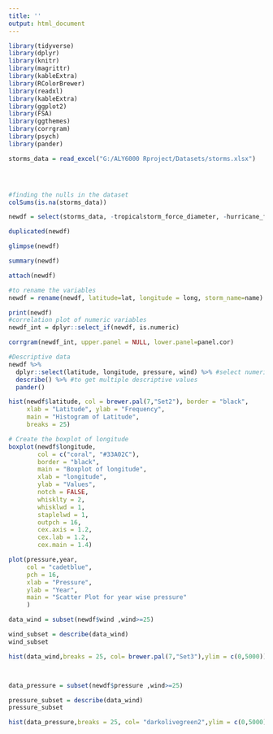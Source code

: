 ---
title: ''
output: html_document
---


```{r}
library(tidyverse)
library(dplyr)
library(knitr)
library(magrittr)
library(kableExtra)
library(RColorBrewer)
library(readxl)
library(kableExtra)  
library(ggplot2)
library(FSA)
library(ggthemes)
library(corrgram)
library(psych)
library(pander)

storms_data = read_excel("G:/ALY6000 Rproject/Datasets/storms.xlsx")




#finding the nulls in the dataset
colSums(is.na(storms_data))

newdf = select(storms_data, -tropicalstorm_force_diameter, -hurricane_force_diameter, -category)

duplicated(newdf)

glimpse(newdf)

summary(newdf)

attach(newdf)

#to rename the variables  
newdf = rename(newdf, latitude=lat, longitude = long, storm_name=name)

print(newdf)
#correlation plot of numeric variables 
newdf_int = dplyr::select_if(newdf, is.numeric)

corrgram(newdf_int, upper.panel = NULL, lower.panel=panel.cor)


```



```{r}

#Descriptive data
newdf %>%
  dplyr::select(latitude, longitude, pressure, wind) %>% #select numerical variables only
  describe() %>% #to get multiple descriptive values
  pander()
```



```{r}
hist(newdf$latitude, col = brewer.pal(7,"Set2"), border = "black",
     xlab = "Latitude", ylab = "Frequency",
     main = "Histogram of Latitude",
     breaks = 25)
```



```{r}
# Create the boxplot of longitude
boxplot(newdf$longitude,
        col = c("coral", "#33A02C"),
        border = "black",
        main = "Boxplot of longitude",
        xlab = "longitude",
        ylab = "Values",
        notch = FALSE,
        whisklty = 2,
        whisklwd = 1,
        staplelwd = 1,
        outpch = 16,
        cex.axis = 1.2,
        cex.lab = 1.2,
        cex.main = 1.4)

```



```{r}
plot(pressure,year,
     col = "cadetblue",
     pch = 16,
     xlab = "Pressure",
     ylab = "Year",
     main = "Scatter Plot for year wise pressure"
     )

```

```{r}

data_wind = subset(newdf$wind ,wind>=25)

wind_subset = describe(data_wind)
wind_subset

hist(data_wind,breaks = 25, col= brewer.pal(7,"Set3"),ylim = c(0,5000))



data_pressure = subset(newdf$pressure ,wind>=25)

pressure_subset = describe(data_wind)
pressure_subset

hist(data_pressure,breaks = 25, col= "darkolivegreen2",ylim = c(0,5000), xlim = c(900, 1020))



```

